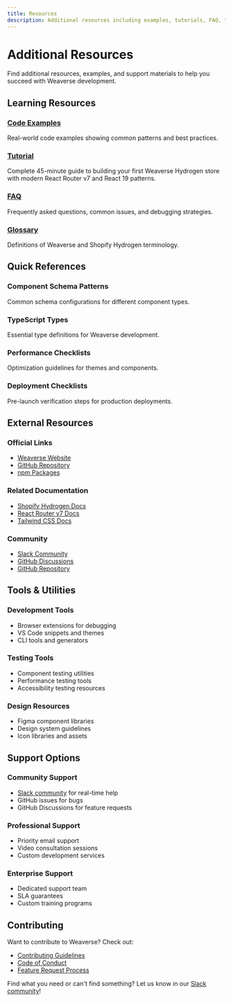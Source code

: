 ```yaml
---
title: Resources
description: Additional resources including examples, tutorials, FAQ, troubleshooting guides, and community links.
---
```


# Additional Resources

Find additional resources, examples, and support materials to help you succeed with Weaverse development.

## Learning Resources

### [Code Examples](resources/example-components)
Real-world code examples showing common patterns and best practices.

### [Tutorial](resources/tutorial)
Complete 45-minute guide to building your first Weaverse Hydrogen store with modern React Router v7 and React 19 patterns.

### [FAQ](resources/faq)
Frequently asked questions, common issues, and debugging strategies.

### [Glossary](resources/glossary)
Definitions of Weaverse and Shopify Hydrogen terminology.

## Quick References

### Component Schema Patterns
Common schema configurations for different component types.

### TypeScript Types
Essential type definitions for Weaverse development.

### Performance Checklists
Optimization guidelines for themes and components.

### Deployment Checklists
Pre-launch verification steps for production deployments.

## External Resources

### Official Links
- [Weaverse Website](https://weaverse.io)
- [GitHub Repository](https://github.com/Weaverse/weaverse)
- [npm Packages](https://www.npmjs.com/org/weaverse)

### Related Documentation
- [Shopify Hydrogen Docs](https://shopify.dev/docs/custom-storefronts/hydrogen)
- [React Router v7 Docs](https://reactrouter.com)
- [Tailwind CSS Docs](https://tailwindcss.com/docs)

### Community
- [Slack Community](https://wvse.cc/weaverse-slack)
- [GitHub Discussions](https://github.com/orgs/Weaverse/discussions)
- [GitHub Repository](https://github.com/Weaverse/weaverse)

## Tools & Utilities

### Development Tools
- Browser extensions for debugging
- VS Code snippets and themes
- CLI tools and generators

### Testing Tools
- Component testing utilities
- Performance testing tools
- Accessibility testing resources

### Design Resources
- Figma component libraries
- Design system guidelines
- Icon libraries and assets

## Support Options

### Community Support
- [Slack community](https://wvse.cc/weaverse-slack) for real-time help
- GitHub issues for bugs
- GitHub Discussions for feature requests

### Professional Support
- Priority email support
- Video consultation sessions
- Custom development services

### Enterprise Support
- Dedicated support team
- SLA guarantees
- Custom training programs

## Contributing

Want to contribute to Weaverse? Check out:

- [Contributing Guidelines](community/contributing)
- [Code of Conduct](community/code-of-conduct)
- [Feature Request Process](community/feature-requests)

Find what you need or can't find something? Let us know in our [Slack community](https://wvse.cc/weaverse-slack)!